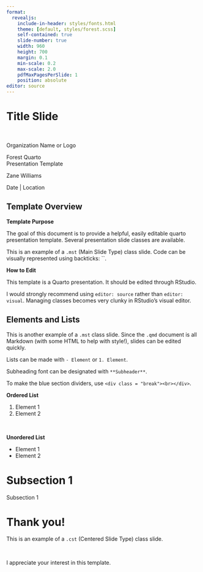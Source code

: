 ```yaml
---
format: 
  revealjs:
    include-in-header: styles/fonts.html
    theme: [default, styles/forest.scss]
    self-contained: true
    slide-number: true
    width: 960
    height: 700
    margin: 0.1
    min-scale: 0.2
    max-scale: 2.0
    pdfMaxPagesPerSlide: 1
    position: absolute
editor: source
---
```


# Title Slide {.intro-slide}

<div class = "banner"><br></div>

<div class = "intro-flex">

<div class = "upper">
Organization Name or Logo
</div>

<div class = "title-authors-flex">

<div class = "main-title">
Forest Quarto<br>Presentation Template
</div>

<div class = "authors">
Zane Williams
</div>

</div>

<div class = "lower">
Date | Location
</div>

</div>

## Template Overview {.mst}

**Template Purpose**

The goal of this document is to provide a helpful, easily editable quarto presentation template. Several presentation slide classes are available.

This is an example of a `.mst` (Main Slide Type) class slide. Code can be visually represented using backticks: ``.

**How to Edit**

This template is a Quarto presentation. It should be edited through RStudio.

I would strongly recommend using `editor: source` rather than `editor: visual`. Managing classes becomes very clunky in RStudio's visual editor.

## Elements and Lists {.mst}

This is another example of a `.mst` class slide. Since the `.qmd` document is all Markdown (with some HTML to help with style!), slides can be edited quickly.

Lists can be made with `- Element` or `1. Element`. 

Subheading font can be designated with `**Subheader**`. 

To make the blue section dividers, use `<div class = "break"><br></div>`.

**Ordered List**

1. Element 1
2. Element 2

<div class = "break"><br></div>

**Unordered List**

- Element 1
- Element 2

# Subsection 1 {.subsection1}

<div class="subsection-title">
Subsection 1
</div>

# Thank you! {.cst}

This is an example of a `.cst` (Centered Slide Type) class slide.

<div class = "break"><br></div>

I appreciate your interest in this template.
